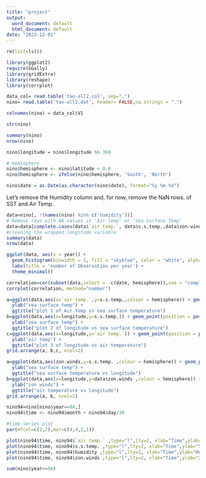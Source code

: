 ---
title: "project"
output:
  word_document: default
  html_document: default
date: "2023-12-01"
---
```{r}
rm(list=ls())
```
```{r}
library(ggplot2)
require(GGally)
library(gridExtra)
library(reshape)
library(corrplot)
```



```{r}
data_col= read.table('tao-all2.col', sep=",")
nino= read.table('tao-all2.dat', header= FALSE,na.strings = ".")
```

```{r}
colnames(nino) = data_col$V1
```

```{r}
str(nino)
```
```{r}
summary(nino)
nrow(nino)
```
```{r}
nino$longitude = nino$longitude %% 360

# Hemisphere
nino$hemisphere <- nino$latitude < 0.0
nino$hemisphere <- ifelse(nino$hemisphere, 'South', 'North')

nino$date = as.Date(as.character(nino$date), format="%y %m %d")
```


Let's remove the Humidity column and, for now, remove the NaN rows. of SST and Air Temp.


```{r}
data=nino[, !(names(nino) %in% c('humidity'))]
# Remove rows with NA values in 'Air Temp' or 'Sea Surface Temp'
data=data[complete.cases(data$`air temp.`, data$s.s.temp.,data$zon.winds,data$mer.winds),]
#cleaning the wrapped longitude variable
summary(data)
nrow(data)
```


```{r}
ggplot(data, aes(x = year)) +
  geom_histogram(binwidth = 1, fill = "skyblue", color = "white", alpha = 0.7) +
  labs(title = 'number of Observation per year') +
  theme_minimal()
```



```{r}
correlation=cor(subset(data,select = -c(date, hemisphere)),use = "complete.obs")
corrplot(correlation, method="number")
```



```{r}
a=ggplot(data,aes(x=`air temp.`,y=s.s.temp.,colour = hemisphere)) + geom_point(position = position_dodge(width = 0.4)) +xlab("Air.Temp") +
  ylab("sea surface temp") +
  ggtitle("plot 1 of Air.Temp vs sea surface temperature")
b=ggplot(data,aes(x=longitude,y=s.s.temp.)) + geom_point(position = position_dodge(width = 0.4)) +xlab("logitude") +
  ylab("sea surface temp") +
  ggtitle("plot 2 of longitude vs sea surface temperature")
c=ggplot(data,aes(x=longitude,y=`air temp.`)) + geom_point(position = position_dodge(width = 0.4)) +xlab("logitude") +
  ylab("air temp") +
  ggtitle("plot 3 of longitude vs air temperature")
grid.arrange(a, b,c, ncol=2)
```

```{r}
a=ggplot(data,aes(zon.winds,y=s.s.temp. ,colour = hemisphere)) + geom_point(position = position_dodge(width = 0.4)) +xlab("zonal winds") +
  ylab("sea surface temp") +
  ggtitle("sea surface temperature vs longitude")
b=ggplot(data,aes(x=longitude,y=data$zon.winds ,colour = hemisphere)) + geom_point(position = position_dodge(width = 0.4)) +xlab("longitude") +
  ylab("zon winds") +
  ggtitle("air temperature vs longitude")
grid.arrange(a, b, ncol=2)
```
```{r}
nino94=nino[nino$year==94,]
nino94$time <- nino94$month + nino94$day/30
```

```{r}

#time series plot
par(mfcol=c(2,2),mar=c(4,4,2,1))

plot(nino94$time, nino94$`air temp.` ,type="l",lty=2, xlab="Time",ylab="Air temp",col="red")
plot(nino94$time, nino94$s.s.temp. ,type="l",lty=2, xlab="Time",ylab="Sea surface temp",col="orange")
plot(nino94$time, nino94$humidity ,type="l",lty=2, xlab="Time",ylab="Humidity",col="yellow")
plot(nino94$time, nino94$zon.winds ,type="l",lty=2, xlab="Time",ylab="Zonal wind",col="blue")

```


```{r}
sum(nino$year==94)
```

